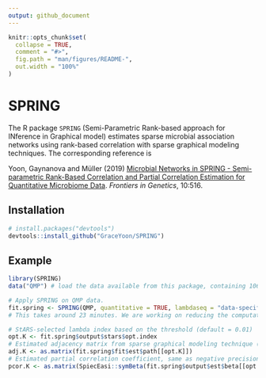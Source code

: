 ```yaml
---
output: github_document
---
```


<!-- README.md is generated from README.Rmd. Please edit that file -->

```r
knitr::opts_chunk$set(
  collapse = TRUE,
  comment = "#>",
  fig.path = "man/figures/README-",
  out.width = "100%"
)
```
# SPRING

<!-- badges: start -->
<!-- badges: end -->

The R package `SPRING` (Semi-Parametric Rank-based approach for INference in Graphical model) estimates sparse microbial association networks using rank-based correlation with sparse graphical modeling techniques. The corresponding reference is

Yoon, Gaynanova and M&uuml;ller (2019) [Microbial Networks in SPRING - Semi-parametric Rank-Based Correlation and Partial Correlation Estimation for Quantitative Microbiome Data](https://www.frontiersin.org/articles/10.3389/fgene.2019.00516/full). *Frontiers in Genetics*, 10:516.

## Installation

``` r
# install.packages("devtools")
devtools::install_github("GraceYoon/SPRING")
```
## Example

```r
library(SPRING)
data("QMP") # load the data available from this package, containing 106 samples and 91 OTUs.

# Apply SPRING on QMP data.
fit.spring <- SPRING(QMP, quantitative = TRUE, lambdaseq = "data-specific", nlambda = 50, rep.num = 50)
# This takes around 23 minutes. We are working on reducing the computation time (10/25/2019).

# StARS-selected lambda index based on the threshold (default = 0.01)
opt.K <- fit.spring$output$stars$opt.index
# Estimated adjacency matrix from sparse graphical modeling technique ("mb" method) (1 = edge, 0 = no edge)
adj.K <- as.matrix(fit.spring$fit$est$path[[opt.K]])
# Estimated partial correlation coefficient, same as negative precision matrix.
pcor.K <- as.matrix(SpiecEasi::symBeta(fit.spring$output$est$beta[[opt.K]], mode = 'maxabs'))
```

